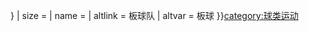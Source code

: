 {{country data {{{1}}}
| flaglink/core
| variant = {{{variant|{{{2|}}}}}}
| size = {{{size|}}}
| name = {{{name|}}}
| altlink = 板球队
| altvar = 板球
}}<noinclude>[[category:球类运动]]</noinclude>